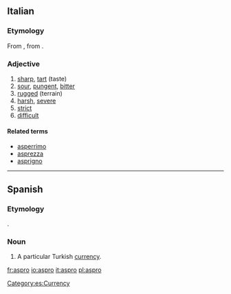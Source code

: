 ==Italian==

===Etymology===
From {{etyl|grc|it}} {{rfscript|Greek}} {{term|aspron|lang=grc}}, from {{etyl|la|it}} {{term|asper|lang=la}}.

===Adjective===
{{it-adj|aspr}}

# [[sharp]], [[tart]] (taste)
# [[sour]], [[pungent]], [[bitter]]
# [[rugged]] (terrain)
# [[harsh]], [[severe]]
# [[strict]]
# [[difficult]]

====Related terms====
*[[asperrimo]]
*[[asprezza]]
*[[asprigno]]

----

==Spanish==
{{tearoom}}
===Etymology===
{{etyl|el|es}} {{term|ἄσπρον|sc=Grek|lang=el}}.

===Noun===
{{es-noun-m}}

# A particular Turkish [[currency]].

[[Category:es:Currency]]

[[fr:aspro]]
[[io:aspro]]
[[it:aspro]]
[[pl:aspro]]